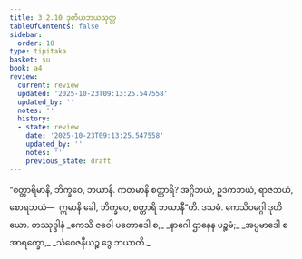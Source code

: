 ```yaml
---
title: 3.2.10 ဒုတိယဘယသုတ္တ
tableOfContents: false
sidebar:
  order: 10
type: tipitaka
basket: su
book: a4
review:
  current: review
  updated: '2025-10-23T09:13:25.547558'
  updated_by: ''
  notes: ''
  history:
  - state: review
    date: '2025-10-23T09:13:25.547558'
    updated_by: ''
    notes: ''
    previous_state: draft
---
```



<ReviewStatus review={frontmatter.review} showDetails={true} />

<HypothesisAnnotation frontmatter={frontmatter} />

<DynamicBreadcrumb />

<Division number="120" book="a4" e="ch" v="15" p="436">

<Paragraph number="778" book="a4">
“စတ္တာရိမာနိ, ဘိက္ခဝေ, ဘယာနိ. ကတမာနိ စတ္တာရိ? အဂ္ဂိဘယံ, ဥဒကဘယံ, ရာဇဘယံ, စောရဘယံ—  ဣမာနိ ခေါ, ဘိက္ခဝေ, စတ္တာရိ ဘယာနီ”တိ.

</Paragraph>
</Division>

<Paragraph number="779" type="center" book="a4">
ဒသမံ.



</Paragraph>

<Paragraph number="780" type="center" book="a4">
ကေသိဝဂ္ဂေါ ဒုတိယော.



</Paragraph>

<Paragraph number="781" type="center" book="a4">
တဿုဒ္ဒါနံ


</Paragraph>

<Paragraph number="782" type="verses" book="a4">
_ကေသိ ဇဝေါ ပတောဒေါ စ,_  
_နာဂေါ ဌာနေန ပဉ္စမံ;_  
_အပ္ပမာဒေါ စ အာရက္ခော,_  
_သံဝေဇနီယဉ္စ ဒွေ ဘယာတိ._
</Paragraph>